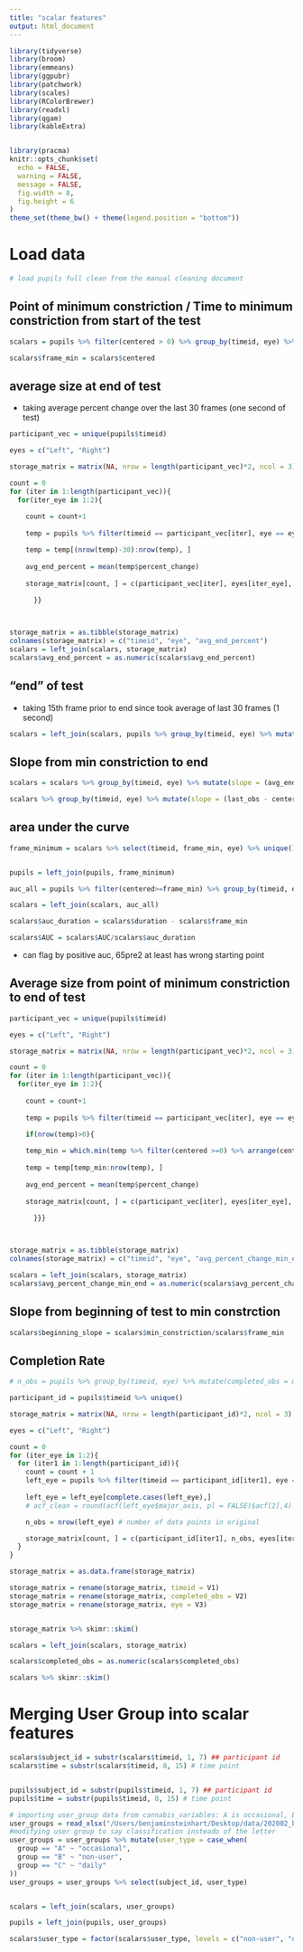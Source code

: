 ```yaml
---
title: "scalar features"
output: html_document
---
```


```r
library(tidyverse)
library(broom)
library(emmeans)
library(ggpubr)
library(patchwork)
library(scales)
library(RColorBrewer)
library(readxl)
library(qgam)
library(kableExtra)


library(pracma)
knitr::opts_chunk$set(
  echo = FALSE,
  warning = FALSE,
  message = FALSE,
  fig.width = 8,
  fig.height = 6
)
theme_set(theme_bw() + theme(legend.position = "bottom"))
```   

# Load data 

```r
# load pupils full clean from the manual cleaning document

```


##  Point of minimum constriction / Time to minimum constriction from start of the test 


```r
scalars = pupils %>% filter(centered > 0) %>% group_by(timeid, eye) %>% mutate(min_constriction = min(percent_change), duration = max(centered, na.rm=TRUE))  %>% filter(percent_change== min_constriction) %>% select(timeid, eye, min_constriction, centered, duration) %>% unique() %>% ungroup()

scalars$frame_min = scalars$centered


```


## average size at end of test 

* taking average percent change over the last 30 frames (one second of test)

```r

participant_vec = unique(pupils$timeid)

eyes = c("Left", "Right")

storage_matrix = matrix(NA, nrow = length(participant_vec)*2, ncol = 3)

count = 0
for (iter in 1:length(participant_vec)){
  for(iter_eye in 1:2){
    
    count = count+1
    
    temp = pupils %>% filter(timeid == participant_vec[iter], eye == eyes[iter_eye])

    temp = temp[(nrow(temp)-30):nrow(temp), ]
    
    avg_end_percent = mean(temp$percent_change)
  
    storage_matrix[count, ] = c(participant_vec[iter], eyes[iter_eye], avg_end_percent )
      
      }}



storage_matrix = as.tibble(storage_matrix)
colnames(storage_matrix) = c("timeid", "eye", "avg_end_percent")
scalars = left_join(scalars, storage_matrix)
scalars$avg_end_percent = as.numeric(scalars$avg_end_percent)

```

## "end" of test

* taking 15th frame prior to end since took average of last 30 frames (1 second)

```r
scalars = left_join(scalars, pupils %>% group_by(timeid, eye) %>% mutate(last_obs = last(centered) - 15) %>% ungroup() %>% select(timeid, eye, last_obs) %>% unique())

```


## Slope from min constriction to end

```r
scalars = scalars %>% group_by(timeid, eye) %>% mutate(slope = (avg_end_percent - min_constriction)/(last_obs - centered)) %>% ungroup()

scalars %>% group_by(timeid, eye) %>% mutate(slope = (last_obs - centered)) %>% ungroup() %>% arrange(slope)
```

## area under the curve 

```r

frame_minimum = scalars %>% select(timeid, frame_min, eye) %>% unique()


pupils = left_join(pupils, frame_minimum)

auc_all = pupils %>% filter(centered>=frame_min) %>% group_by(timeid, eye) %>% mutate(AUC = trapz(centered,percent_change)) %>% ungroup() %>% select(timeid, eye, AUC) %>% unique()

scalars = left_join(scalars, auc_all)

scalars$auc_duration = scalars$duration - scalars$frame_min

scalars$AUC = scalars$AUC/scalars$auc_duration


```


* can flag by positive auc, 65pre2 at least has wrong starting point


## Average size from point of minimum constriction to end of test 

```r

participant_vec = unique(pupils$timeid)

eyes = c("Left", "Right")

storage_matrix = matrix(NA, nrow = length(participant_vec)*2, ncol = 3)

count = 0
for (iter in 1:length(participant_vec)){
  for(iter_eye in 1:2){
    
    count = count+1
    
    temp = pupils %>% filter(timeid == participant_vec[iter], eye == eyes[iter_eye])

    if(nrow(temp)>0){
    
    temp_min = which.min(temp %>% filter(centered >=0) %>% arrange(centered) %>% select(yhat2) %>% pull())
    
    temp = temp[temp_min:nrow(temp), ] 
    
    avg_end_percent = mean(temp$percent_change)
  
    storage_matrix[count, ] = c(participant_vec[iter], eyes[iter_eye], avg_end_percent )
      
      }}}



storage_matrix = as.tibble(storage_matrix)
colnames(storage_matrix) = c("timeid", "eye", "avg_percent_change_min_end")

scalars = left_join(scalars, storage_matrix)
scalars$avg_percent_change_min_end = as.numeric(scalars$avg_percent_change_min_end)
```


## Slope from beginning of test to min constrction

```r
scalars$beginning_slope = scalars$min_constriction/scalars$frame_min

```


## Completion Rate 


```r

# n_obs = pupils %>% group_by(timeid, eye) %>% mutate(completed_obs = max(centered, na.rm=TRUE)) %>% select(timeid, eye, completed_obs) %>% unique() %>% ungroup()

participant_id = pupils$timeid %>% unique()

storage_matrix = matrix(NA, nrow = length(participant_id)*2, ncol = 3)

eyes = c("Left", "Right")

count = 0
for (iter_eye in 1:2){
  for (iter1 in 1:length(participant_id)){
    count = count + 1
    left_eye = pupils %>% filter(timeid == participant_id[iter1], eye == eyes[iter_eye], centered >=0) %>% select(timeid, eye, major_axis) #creating temporary data frame
    
    left_eye = left_eye[complete.cases(left_eye),]
    # acf_clean = round(acf(left_eye$major_axis, pl = FALSE)$acf[2],4)

    n_obs = nrow(left_eye) # number of data points in original

    storage_matrix[count, ] = c(participant_id[iter1], n_obs, eyes[iter_eye])
  }
}

storage_matrix = as.data.frame(storage_matrix)

storage_matrix = rename(storage_matrix, timeid = V1)
storage_matrix = rename(storage_matrix, completed_obs = V2)
storage_matrix = rename(storage_matrix, eye = V3)


storage_matrix %>% skimr::skim()

scalars = left_join(scalars, storage_matrix)

scalars$completed_obs = as.numeric(scalars$completed_obs)

scalars %>% skimr::skim()

```


# Merging User Group into scalar features

```r

scalars$subject_id = substr(scalars$timeid, 1, 7) ## participant id 
scalars$time = substr(scalars$timeid, 8, 15) # time point


pupils$subject_id = substr(pupils$timeid, 1, 7) ## participant id 
pupils$time = substr(pupils$timeid, 8, 15) # time point

# importing user_group data from cannabis_variables: A is occasional, B is non-user, C is daily
user_groups = read_xlsx("/Users/benjaminsteinhart/Desktop/data/202002_brooks_marijuana/20200121_demographic_data/all_demos_and_blood.xlsx")
#modifying user group to say classification insteado of the letter
user_groups = user_groups %>% mutate(user_type = case_when(
  group == "A" ~ "occasional",
  group == "B" ~ "non-user",
  group == "C" ~ "daily"
))
user_groups = user_groups %>% select(subject_id, user_type)


scalars = left_join(scalars, user_groups)

pupils = left_join(pupils, user_groups)

scalars$user_type = factor(scalars$user_type, levels = c("non-user", "occasional", "daily"))
```


